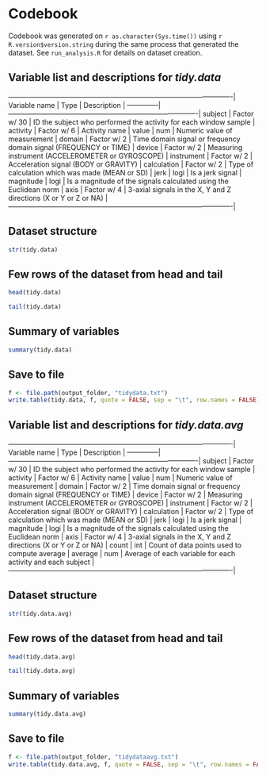 Codebook
========

Codebook was generated on `r as.character(Sys.time())` using `r R.version$version.string`
during the same process that generated the dataset. 
See `run_analysis.R` for details on dataset creation.


Variable list and descriptions for *tidy.data*
----------------------------------------------

-------------------------------------------------------------------------------------------------|
Variable name |   Type       |  Description                                                      |
--------------|----------------------------------------------------------------------------------|
subject       | Factor w/ 30 | ID the subject who performed the activity for each window sample  |
activity      | Factor w/ 6  | Activity name                                                     |
value         | num          | Numeric value of measurement                                      |
domain        | Factor w/ 2  | Time domain signal or frequency domain signal (FREQUENCY or TIME) |
device        | Factor w/ 2  | Measuring instrument (ACCELEROMETER or GYROSCOPE)                 |
instrument    | Factor w/ 2  | Acceleration signal (BODY or GRAVITY)                             |
calculation   | Factor w/ 2  | Type of calculation which was made (MEAN or SD)                   |
jerk          | logi         | Is a jerk signal                                                  |
magnitude     | logi         | Is a magnitude of the signals calculated using the Euclidean norm |
axis          | Factor w/ 4  | 3-axial signals in the X, Y and Z directions (X or Y or Z or NA)  |
-------------------------------------------------------------------------------------------------|

Dataset structure
-----------------

```r
str(tidy.data)
```


Few rows of the dataset from head and tail
------------------------------------------

```r
head(tidy.data)

tail(tidy.data)
```

Summary of variables
--------------------

```r
summary(tidy.data)
```

Save to file
------------


```r
f <- file.path(output_folder, "tidydata.txt")
write.table(tidy.data, f, quote = FALSE, sep = "\t", row.names = FALSE)
```





Variable list and descriptions for *tidy.data.avg*
--------------------------------------------------

-------------------------------------------------------------------------------------------------|
Variable name |   Type       |  Description                                                      |
--------------|----------------------------------------------------------------------------------|
subject       | Factor w/ 30 | ID the subject who performed the activity for each window sample  |
activity      | Factor w/ 6  | Activity name                                                     |
value         | num          | Numeric value of measurement                                      |
domain        | Factor w/ 2  | Time domain signal or frequency domain signal (FREQUENCY or TIME) |
device        | Factor w/ 2  | Measuring instrument (ACCELEROMETER or GYROSCOPE)                 |
instrument    | Factor w/ 2  | Acceleration signal (BODY or GRAVITY)                             |
calculation   | Factor w/ 2  | Type of calculation which was made (MEAN or SD)                   |
jerk          | logi         | Is a jerk signal                                                  |
magnitude     | logi         | Is a magnitude of the signals calculated using the Euclidean norm |
axis          | Factor w/ 4  | 3-axial signals in the X, Y and Z directions (X or Y or Z or NA)  |
count         | int          | Count of data points used to compute average                      |
average       | num          | Average of each variable for each activity and each subject       |
-------------------------------------------------------------------------------------------------|


Dataset structure
-----------------

```r
str(tidy.data.avg)
```


Few rows of the dataset from head and tail
------------------------------------------

```r
head(tidy.data.avg)

tail(tidy.data.avg)
```

Summary of variables
--------------------

```r
summary(tidy.data.avg)
```

Save to file
------------


```r
f <- file.path(output_folder, "tidydataavg.txt")
write.table(tidy.data.avg, f, quote = FALSE, sep = "\t", row.names = FALSE)
```




